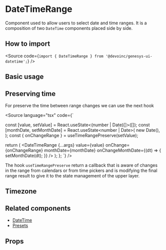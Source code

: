 

<Meta of={Stories} />

# DateTimeRange

Component used to allow users to select date and time ranges.
It is a composition of two `DateTime` components placed side by side.

## How to import

<Source code={`import { DateTimeRange } from '@devoinc/genesys-ui-datetime';`} />

## Basic usage

<Canvas of={Stories.Playground} />

## Preserving time

<Canvas of={Stories.PreservingTime} />

For preserve the time between range changes we can use the next hook

<Source language="tsx" code={`

  const [value, setValue] = React.useState<(number | Date)[]>([]);
  const [monthDate, setMonthDate] = React.useState<number | Date>(
    new Date(),
  );
  const { onChangeRange } = useTimeRangePreserve(setValue);

  return (
    <DateTimeRange
      {...args}
      value={value}
      onChange={onChangeRange}
      monthDate={monthDate}
      onChangeMonthDate={(dt) => {
        setMonthDate(dt);
      }}
    />
  );
};
`} />

The hook `useTimeRangePreserve` return a callback that is aware of changes in
the range from calendars or from time pickers and is modifying the final range
result to give it to the state management of the upper layer.

## Timezone

<Canvas of={Stories.Timezone} />

## Related components

- [DateTime](?path=/docs/components-datetime-datetime--docs)
- [Presets](?path=/docs/components-datetime-presets--docs)

## Props

<ArgTypes of={Stories} />
